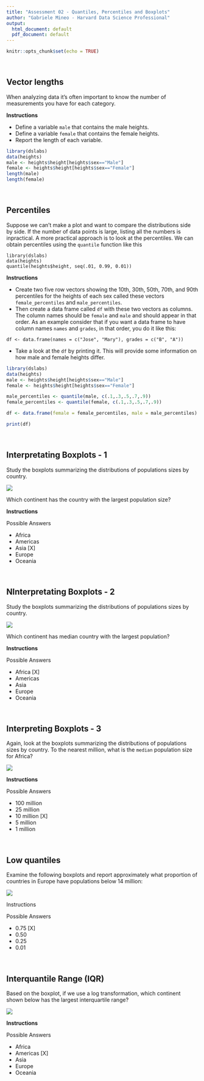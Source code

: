 ```yaml
---
title: "Assessment 02 - Quantiles, Percentiles and Boxplots"
author: "Gabriele Mineo - Harvard Data Science Professional"
output:
  html_document: default
  pdf_document: default
---
```


```r
knitr::opts_chunk$set(echo = TRUE)
```

<br/>

## **Vector lengths**
When analyzing data it's often important to know the number of measurements you have for each category.

**Instructions**

- Define a variable ```male``` that contains the male heights.
- Define a variable ```female``` that contains the female heights.
- Report the length of each variable.

```r
library(dslabs)
data(heights)
male <- heights$height[heights$sex=="Male"]
female <- heights$height[heights$sex=="Female"]
length(male)
length(female)
```

<br/>

## **Percentiles**
Suppose we can't make a plot and want to compare the distributions side by side. If the number of data points is large, listing all the numbers is inpractical. A more practical approach is to look at the percentiles. We can obtain percentiles using the ```quantile``` function like this

```
library(dslabs)
data(heights)
quantile(heights$height, seq(.01, 0.99, 0.01))
```

**Instructions**

- Create two five row vectors showing the 10th, 30th, 50th, 70th, and 90th percentiles for the heights of each sex called these vectors ```female_percentiles``` and ```male_percentiles```.
- Then create a data frame called ```df``` with these two vectors as columns. The column names should be ```female``` and ```male``` and should appear in that order. As an example consider that if you want a data frame to have column names ```names``` and ```grades```, in that order, you do it like this:

```
df <- data.frame(names = c("Jose", "Mary"), grades = c("B", "A"))
```
- Take a look at the ```df``` by printing it. This will provide some information on how male and female heights differ.

```r
library(dslabs)
data(heights)
male <- heights$height[heights$sex=="Male"]
female <- heights$height[heights$sex=="Female"]

male_percentiles <- quantile(male, c(.1,.3,.5,.7,.9))
female_percentiles <- quantile(female, c(.1,.3,.5,.7,.9))

df <- data.frame(female = female_percentiles, male = male_percentiles)

print(df)
```

<br/>

## **Interpretating Boxplots - 1**
Study the boxplots summarizing the distributions of populations sizes by country.

![](Users/Admin/Downloads/Harvard-Data-Science-Professional/prova/02 - PH125.2x - Visualization/02 - Quantiles, Percentiles and Boxplots/img1.png)

Which continent has the country with the largest population size?

**Instructions**

Possible Answers

- Africa
- Americas
- Asia [X]
- Europe
- Oceania

<br/>

## **NInterpretating Boxplots - 2**
Study the boxplots summarizing the distributions of populations sizes by country.

![](img1.png)

Which continent has median country with the largest population?

**Instructions**

Possible Answers

- Africa [X]
- Americas
- Asia
- Europe
- Oceania

<br/>

## **Interpreting Boxplots - 3**
Again, look at the boxplots summarizing the distributions of populations sizes by country. To the nearest million, what is the ```median``` population size for Africa?

![](img1.png)

**Instructions**

Possible Answers

- 100 million
- 25 million
- 10 million [X]
- 5 million
- 1 million

<br/>

## **Low quantiles**
Examine the following boxplots and report approximately what proportion of countries in Europe have populations below 14 million:

![](img1.png)

Instructions

Possible Answers

- 0.75 [X]
- 0.50
- 0.25
- 0.01

<br/>

## **Interquantile Range (IQR)**
Based on the boxplot, if we use a log transformation, which continent shown below has the largest interquartile range?

![](img1.png)

**Instructions**

Possible Answers

- Africa
- Americas [X]
- Asia
- Europe
- Oceania